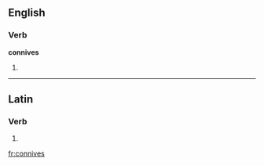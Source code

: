 ==English==

===Verb===
'''connives'''

# {{third-person singular of|[[connive]]}}

----

==Latin==

===Verb===
{{la-verb-form|connīvēs}}

# {{conjugation of|conniveo|connīveō|2|s|pres|act|ind|lang=la}}
{{count page|[[Wiktionary:Page count]]}}

[[fr:connives]]